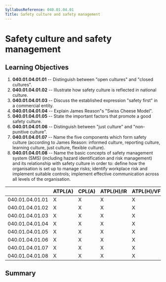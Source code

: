 ```yaml
---
SyllabusReference: 040.01.04.01
Title: Safety culture and safety management
---
```


# Safety culture and safety management

## Learning Objectives

1.  **040.01.04.01.01** -- Distinguish between "open cultures" and "closed
    cultures".
2.  **040.01.04.01.02** -- Illustrate how safety culture is reflected in national
    culture.
3.  **040.01.04.01.03** -- Discuss the established expression "safety first" in a
    commercial entity.
4.  **040.01.04.01.04** -- Explain James Reason"s "Swiss Cheese Model".
5.  **040.01.04.01.05** -- State the important factors that promote a good safety
    culture.
6.  **040.01.04.01.06** -- Distinguish between "just culture" and "non-punitive
    culture".
7.  **040.01.04.01.07** -- Name the five components which form safety culture
    (according to James Reason: informed culture, reporting culture, learning
    culture, just culture, flexible culture).
8.  **040.01.04.01.08** -- Name the basic concepts of safety management system
    (SMS) (including hazard identification and risk management) and its
    relationship with safety culture in order to: define how the organisation is
    set up to manage risks; identify workplace risk and implement suitable
    controls; implement effective communication across all levels of the
    organisation.

|                 | ATPL(A) | CPL(A) | ATPL(H)/IR | ATPL(H)/VFR | CPL(H) | IR  | CBIR(A) |
| --------------- | ------- | ------ | ---------- | ----------- | ------ | --- | ------- |
| 040.01.04.01.01 | X       | X      | X          | X           | X      | X   | X       |
| 040.01.04.01.02 | X       | X      | X          | X           | X      | X   | X       |
| 040.01.04.01.03 | X       | X      | X          | X           | X      | X   |         |
| 040.01.04.01.04 | X       | X      | X          | X           | X      | X   | X       |
| 040.01.04.01.05 | X       | X      | X          | X           | X      | X   | X       |
| 040.01.04.01.06 | X       | X      | X          | X           | X      | X   | X       |
| 040.01.04.01.07 | X       | X      | X          | X           | X      | X   | X       |
| 040.01.04.01.08 | X       | X      | X          | X           | X      | X   | X       |

## Summary
